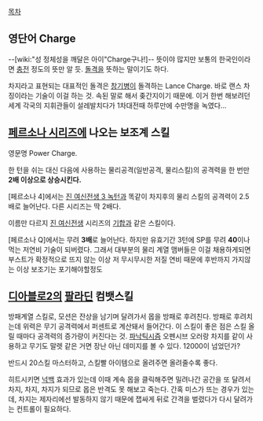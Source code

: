 [[목차]]
== 영단어 Charge ==
--[wiki:"성 정체성을 깨달은 아이"Charge구나!]--
뜻이야 많지만 보통의 한국인이라면 [[충전]] 정도의 뜻만 알 듯. [[돌격]]을 뜻하는 말이기도 하다.

차지라고 표현되는 대표적인 돌격은 [[창]][[기병]]이 돌격하는 Lance Charge. 바로 랜스 차징이라는 기술이 이걸 하는 것. 속된 말로 해서 좆간지이기 때문에. 이거 한번 해보려던 세계 각국의 지휘관들이 설레발치다가 1차대전때 하루만에 수만명을 녹였다...

== [[페르소나 시리즈]]에 나오는 보조계 스킬 ==
영문명 Power Charge.

한 턴을 쉬는 대신 다음에 사용하는 물리공격(일반공격, 물리스킬)의 공격력을 한 번만 '''2배 이상으로 상승시킨다.'''

[페르소나 4]에서는 [[진 여신전생 3 녹턴]]과 똑같이 차지후의 물리 스킬의 공격력이 2.5배로 늘어난다. 다른 시리즈는 딱 2배다.

이름만 다르지 [[진 여신전생]] 시리즈의 [[기합]]과 같은 스킬이다.

[페르소나 Q]에서는 무려 '''3배'''로 늘어난다. 하지만 유효기간 3턴에 SP를 무려 '''40'''이나 먹는 저연비 기술이 되버렸다. 그래서 대부분의 물리 계열 맴버들은 이걸 채용하게되면 부스트가 확정적으로 뜨지 않는 이상 저 무시무시한 저질 연비 때문에 후반까지 가지않는 이상 보조기는 포기해야할정도 
== [[디아블로2]]의 [[팔라딘]] 컴뱃스킬 ==
방패계열 스킬로, 모션은 잔상을 남기며 달려가서 몹을 방패로 후려친다. 방패로 후려치는데 위력은 무기 공격력에서 퍼센트로 계산돼서 들어간다. 이 스킬이 좋은 점은 스킬 올릴 때마다 공격력의 증가량이 커진다는 것. [[파낙틱시즘]] 오펜시브 오러랑 차지를 같이 사용하고 무기도 말렛 같은 거면 장난 아닌 데미지를 볼 수 있다. 12000이 넘었던가?

반드시 20스킬 마스터하고, 스킬빨 아이템으로 올려주면 올려줄수록 좋다. 

히트시키면 [[넉백]] 효과가 있는데 이때 계속 몹을 클릭해주면 밀려나간 공간을 또 달려서 차지, 차지, 차지가 되므로 몹은 반격도 못 해보고 죽는다. 간혹 미스가 뜨는 경우가 있는데, 차지는 제자리에선 발동하지 않기 때문에 잽싸게 뒤로 간격을 벌렸다가 다시 달려가는 컨트롤이 필요하다. 
